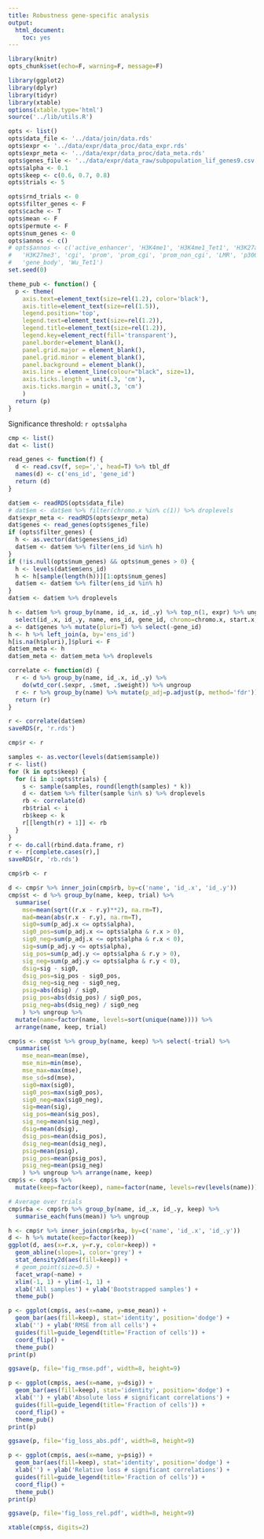 ```yaml
---
title: Robustness gene-specific analysis
output:
  html_document:
    toc: yes
---
```


```r
library(knitr)
opts_chunk$set(echo=F, warning=F, message=F)
```

```r
library(ggplot2)
library(dplyr)
library(tidyr)
library(xtable)
options(xtable.type='html')
source('../lib/utils.R')
```

```r
opts <- list()
opts$data_file <- '../data/join/data.rds'
opts$expr <- '../data/expr/data_proc/data_expr.rds'
opts$expr_meta <- '../data/expr/data_proc/data_meta.rds'
opts$genes_file <- '../data/expr/data_raw/subpopulation_lif_genes9.csv'
opts$alpha <- 0.1
opts$keep <- c(0.6, 0.7, 0.8)
opts$trials <- 5

opts$rnd_trials <- 0
opts$filter_genes <- F
opts$cache <- T
opts$mean <- F
opts$permute <- F
opts$num_genes <- 0
opts$annos <- c()
# opts$annos <- c('active_enhancer', 'H3K4me1', 'H3K4me1_Tet1', 'H3K27ac',
#   'H3K27me3', 'cgi', 'prom', 'prom_cgi', 'prom_non_cgi', 'LMR', 'p300',
#   'gene_body', 'Wu_Tet1')
set.seed(0)
```

```r
theme_pub <- function() {
  p <- theme(
    axis.text=element_text(size=rel(1.2), color='black'),
    axis.title=element_text(size=rel(1.5)),
    legend.position='top',
    legend.text=element_text(size=rel(1.2)),
    legend.title=element_text(size=rel(1.2)),
    legend.key=element_rect(fill='transparent'),
    panel.border=element_blank(),
    panel.grid.major = element_blank(),
    panel.grid.minor = element_blank(),
    panel.background = element_blank(),
    axis.line = element_line(colour="black", size=1),
    axis.ticks.length = unit(.3, 'cm'),
    axis.ticks.margin = unit(.3, 'cm')
    )
  return (p)
}
```

Significance threshold: `r opts$alpha`

```r
cmp <- list()
dat <- list()
```

```r
read_genes <- function(f) {
  d <- read.csv(f, sep=',', head=T) %>% tbl_df
  names(d) <- c('ens_id', 'gene_id')
  return (d)
}

dat$em <- readRDS(opts$data_file)
# dat$em <- dat$em %>% filter(chromo.x %in% c(1)) %>% droplevels
dat$expr_meta <- readRDS(opts$expr_meta)
dat$genes <- read_genes(opts$genes_file)
if (opts$filter_genes) {
  h <- as.vector(dat$genes$ens_id)
  dat$em <- dat$em %>% filter(ens_id %in% h)
}
if (!is.null(opts$num_genes) && opts$num_genes > 0) {
  h <- levels(dat$em$ens_id)
  h <- h[sample(length(h))][1:opts$num_genes]
  dat$em <- dat$em %>% filter(ens_id %in% h)
}
dat$em <- dat$em %>% droplevels

h <- dat$em %>% group_by(name, id_.x, id_.y) %>% top_n(1, expr) %>% ungroup %>%
  select(id_.x, id_.y, name, ens_id, gene_id, chromo=chromo.x, start.x, end.x, start.y, end.y, strand)
a <- dat$genes %>% mutate(pluri=T) %>% select(-gene_id)
h <- h %>% left_join(a, by='ens_id')
h[is.na(h$pluri),]$pluri <- F
dat$em_meta <- h
dat$em_meta <- dat$em_meta %>% droplevels
```

```r
correlate <- function(d) {
  r <- d %>% group_by(name, id_.x, id_.y) %>%
    do(wtd_cor(.$expr, .$met, .$weight)) %>% ungroup
  r <- r %>% group_by(name) %>% mutate(p_adj=p.adjust(p, method='fdr')) %>% ungroup
  return (r)
}
```

```r
r <- correlate(dat$em)
saveRDS(r, 'r.rds')
```

```r
cmp$r <- r
```

```r
samples <- as.vector(levels(dat$em$sample))
r <- list()
for (k in opts$keep) {
  for (i in 1:opts$trials) {
    s <- sample(samples, round(length(samples) * k))
    d <- dat$em %>% filter(sample %in% s) %>% droplevels
    rb <- correlate(d)
    rb$trial <- i
    rb$keep <- k
    r[[length(r) + 1]] <- rb
  }
}
r <- do.call(rbind.data.frame, r)
r <- r[complete.cases(r),]
saveRDS(r, 'rb.rds')
```

```r
cmp$rb <- r
```

```r
d <- cmp$r %>% inner_join(cmp$rb, by=c('name', 'id_.x', 'id_.y'))
cmp$st <- d %>% group_by(name, keep, trial) %>%
  summarise(
    mse=mean(sqrt((r.x - r.y)**2), na.rm=T),
    mad=mean(abs(r.x - r.y), na.rm=T),
    sig0=sum(p_adj.x <= opts$alpha),
    sig0_pos=sum(p_adj.x <= opts$alpha & r.x > 0),
    sig0_neg=sum(p_adj.x <= opts$alpha & r.x < 0),
    sig=sum(p_adj.y <= opts$alpha),
    sig_pos=sum(p_adj.y <= opts$alpha & r.y > 0),
    sig_neg=sum(p_adj.y <= opts$alpha & r.y < 0),
    dsig=sig - sig0,
    dsig_pos=sig_pos - sig0_pos,
    dsig_neg=sig_neg - sig0_neg,
    psig=abs(dsig) / sig0,
    psig_pos=abs(dsig_pos) / sig0_pos,
    psig_neg=abs(dsig_neg) / sig0_neg
    ) %>% ungroup %>%
  mutate(name=factor(name, levels=sort(unique(name)))) %>%
  arrange(name, keep, trial)
```

```r
cmp$s <- cmp$st %>% group_by(name, keep) %>% select(-trial) %>%
  summarise(
    mse_mean=mean(mse),
    mse_min=min(mse),
    mse_max=max(mse),
    mse_sd=sd(mse),
    sig0=max(sig0),
    sig0_pos=max(sig0_pos),
    sig0_neg=max(sig0_neg),
    sig=mean(sig),
    sig_pos=mean(sig_pos),
    sig_neg=mean(sig_neg),
    dsig=mean(dsig),
    dsig_pos=mean(dsig_pos),
    dsig_neg=mean(dsig_neg),
    psig=mean(psig),
    psig_pos=mean(psig_pos),
    psig_neg=mean(psig_neg)
    ) %>% ungroup %>% arrange(name, keep)
cmp$s <- cmp$s %>%
  mutate(keep=factor(keep), name=factor(name, levels=rev(levels(name))))
```

```r
# Average over trials
cmp$rba <- cmp$rb %>% group_by(name, id_.x, id_.y, keep) %>%
  summarise_each(funs(mean)) %>% ungroup
```

```r
h <- cmp$r %>% inner_join(cmp$rba, by=c('name', 'id_.x', 'id_.y'))
d <- h %>% mutate(keep=factor(keep))
ggplot(d, aes(x=r.x, y=r.y, color=keep)) +
  geom_abline(slope=1, color='grey') +
  stat_density2d(aes(fill=keep)) +
  # geom_point(size=0.5) +
  facet_wrap(~name) +
  xlim(-1, 1) + ylim(-1, 1) +
  xlab('All samples') + ylab('Bootstrapped samples') +
  theme_pub()
```

```r
p <- ggplot(cmp$s, aes(x=name, y=mse_mean)) +
  geom_bar(aes(fill=keep), stat='identity', position='dodge') +
  xlab('') + ylab('RMSE from all cells') +
  guides(fill=guide_legend(title='Fraction of cells')) +
  coord_flip() +
  theme_pub()
print(p)
```

```r
ggsave(p, file='fig_rmse.pdf', width=8, height=9)
```

```r
p <- ggplot(cmp$s, aes(x=name, y=dsig)) +
  geom_bar(aes(fill=keep), stat='identity', position='dodge') +
  xlab('') + ylab('Absolute loss # significant correlations') +
  guides(fill=guide_legend(title='Fraction of cells')) +
  coord_flip() +
  theme_pub()
print(p)
```

```r
ggsave(p, file='fig_loss_abs.pdf', width=8, height=9)
```

```r
p <- ggplot(cmp$s, aes(x=name, y=psig)) +
  geom_bar(aes(fill=keep), stat='identity', position='dodge') +
  xlab('') + ylab('Relative loss # significant correlations') +
  guides(fill=guide_legend(title='Fraction of cells')) +
  coord_flip() +
  theme_pub()
print(p)
```

```r
ggsave(p, file='fig_loss_rel.pdf', width=8, height=9)
```

```r
xtable(cmp$s, digits=2)
```
